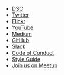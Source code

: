 

- [DSC](https://design.systems/coalition)
- [Twitter](https://twitter.com/nyc_dsc)
- [Flickr](https://www.flickr.com/people/158537588@N02/)
- [YouTube](https://www.youtube.com/channel/UC0qWdJQb-hCUVp4ZfbPuPUQ)
- [Medium](https://publication.design.systems/)
- [GitHub](https://github.com/design-systems-coalition-NYC/meetup)
- [Slack](http://designsystems.herokuapp.com/)
- [Code of Conduct](/code-of-conduct)
- [Style Guide](/styleguide)
- [Join us on Meetup](https://www.meetup.com/NYC-Design-Systems-Coalition/ 'button')
